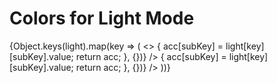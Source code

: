 
<Meta title="Colour System / Colors Light" />

# Colors for Light Mode

<ColorPalette>
  {Object.keys(light).map(key => (
    <>
      <ColorItem
        title={`${key}`}
        subtitle={`light.${key}`}
        colors={Object.keys(light[key])
          .slice(0, 6)
          .reduce((acc, subKey) => {
            acc[subKey] = light[key][subKey].value;
            return acc;
          }, {})}
      />
      <ColorItem
        title={`${key}`}
        subtitle={`light.${key}`}
        colors={Object.keys(light[key])
          .slice(6, 12)
          .reduce((acc, subKey) => {
            acc[subKey] = light[key][subKey].value;
            return acc;
          }, {})}
      />
    </>
  ))}
</ColorPalette>
